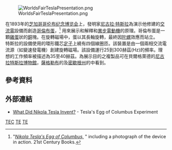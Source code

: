 [[Image:WorldsFairTeslaPresentation.png|thumb]]

在1893年的[[芝加哥哥伦布纪念博览会|芝加哥哥伦布纪念博览会]]上，發明家[[尼古拉·特斯拉|尼古拉·特斯拉]]為演示他修建的[[交流電|交流電]]設備而創造[[哥倫布蛋|哥倫布蛋]]，<ref>"''[http://www.tfcbooks.com/articles/tac2.htm Nikola Tesla's Egg of Columbus,] {{Wayback|url=http://www.tfcbooks.com/articles/tac2.htm |date=20201114091151 }}''" including a photograph of the device in action. 21st Century Books.</ref>
用來展示和解釋{{tsl|en| Rotating magnetic field|旋轉磁場模型}}和[[異步電動機|異步電動機]]的原理。哥倫布蛋是一顆[[雞蛋|雞蛋]]狀的[[銅|銅]]塊。在旋轉磁場中，蛋以其長軸旋轉，最終因[[陀螺|陀螺]]效應而站立。<br>
特斯拉的設備使用的環形鐵芯[[定子|定子]]上繞有四個線圈匝。該裝置是由一個兩相交流電流源（如變速發電機）創建旋轉磁場。該設備運行25到300赫茲(Hz)的頻率。理想的工作頻率被描述為35至40赫茲。為展示目的之複製品可在貝爾格萊德的[[尼古拉特斯拉博物館|尼古拉特斯拉博物館]]，[[薩格勒布|薩格勒布]]的{{tsl|en|Technical Museum, Zagreb|技術博物館}}及[[密歇根州|密歇根州]]的{{tsl|en|Ann Arbor Hands-On Museum|安娜堡動手博物館}}中看到。

== 參考資料 ==
{{reflist}}

== 外部連結 ==
*[http://www.juliantrubin.com/bigten/tesla.html What Did Nikola Tesla Invent?]{{Wayback|url=http://www.juliantrubin.com/bigten/tesla.html |date=20201127012845 }} - Tesla's Egg of Columbus Experiment

{{尼古拉·特斯拉}}
{{Electromagnetism-stub}}

[[Category:尼古拉·特斯拉|TEC]]
[[Category:電力工程|TE]]
[[Category:電動機|TE]]